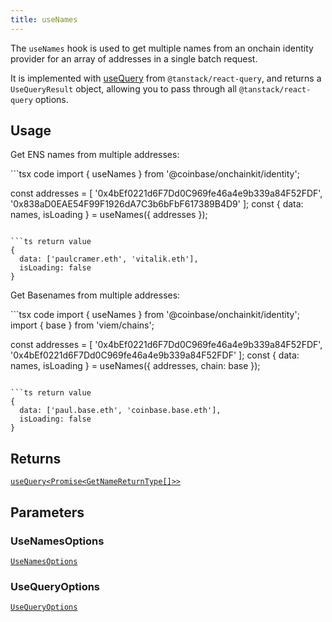 ```yaml
---
title: useNames
---
```



The `useNames` hook is used to get multiple names from an onchain identity provider
for an array of addresses in a single batch request.

It is implemented with [useQuery](https://tanstack.com/query/latest/docs/framework/react/reference/useQuery) from `@tanstack/react-query`, and returns a `UseQueryResult` object, allowing you to pass through all `@tanstack/react-query` options.

## Usage

Get ENS names from multiple addresses:

<CodeGroup>
```tsx code
import { useNames } from '@coinbase/onchainkit/identity';

const addresses = [
  '0x4bEf0221d6F7Dd0C969fe46a4e9b339a84F52FDF',
  '0x838aD0EAE54F99F1926dA7C3b6bFbF617389B4D9'
];
const { data: names, isLoading } = useNames({ addresses });
```

```ts return value
{ 
  data: ['paulcramer.eth', 'vitalik.eth'], 
  isLoading: false 
}
```
</CodeGroup>

Get Basenames from multiple addresses:

<CodeGroup>
```tsx code
import { useNames } from '@coinbase/onchainkit/identity';
import { base } from 'viem/chains';

const addresses = [
  '0x4bEf0221d6F7Dd0C969fe46a4e9b339a84F52FDF',
  '0x4bEf0221d6F7Dd0C969fe46a4e9b339a84F52FDF'
];
const { data: names, isLoading } = useNames({ addresses, chain: base });
```

```ts return value
{ 
  data: ['paul.base.eth', 'coinbase.base.eth'], 
  isLoading: false 
}
```
</CodeGroup>

## Returns

[`useQuery<Promise<GetNameReturnType[]>>`](/onchainkit/identity/types#getnamereturntype)

## Parameters

### UseNamesOptions

[`UseNamesOptions`](/onchainkit/identity/types#usenamesoptions)

### UseQueryOptions

[`UseQueryOptions`](/onchainkit/identity/types#usequeryoptions) 